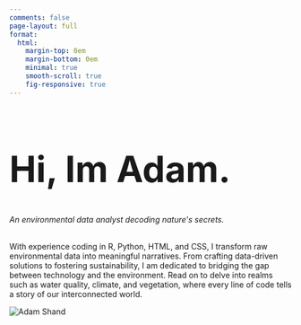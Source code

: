 ```yaml
---
comments: false
page-layout: full
format:
  html: 
    margin-top: 0em
    margin-bottom: 0em
    minimal: true
    smooth-scroll: true
    fig-responsive: true
---
```


::: {.column-screen}
```{=html}
<html lang="en">
<head>
  <meta charset="UTF-8">
  <meta http-equiv="X-UA-Compatible content="IE=edge">
  <meta name="viewport" content = "width=device-width, initial-scale=1.0">
  <title>Document</title>
</head>

<body class="landing-body">
  <div class="landing-background">
    <div class="half">
      <h1 style="font-size:64px;"><span id=hero-landing>Hi, Im </span><span id=hero-adam>Adam</span>.</h1>
      <i>An environmental data analyst decoding nature's secrets.</i>
      <br>
      <br>
      <p> With experience coding in R, Python, HTML, and CSS, I transform raw environmental data into meaningful narratives. From crafting data-driven solutions to fostering sustainability, I am dedicated to bridging the gap between technology and the environment. Read on to delve into realms such as water quality, climate, and vegetation, where every line of code tells a story of our interconnected world. </p>
    </div>
    <div class="half">
      <img src="./images/profile_svg.svg" alt="Adam Shand">
    </div>
  </div>
</body>

```

:::
